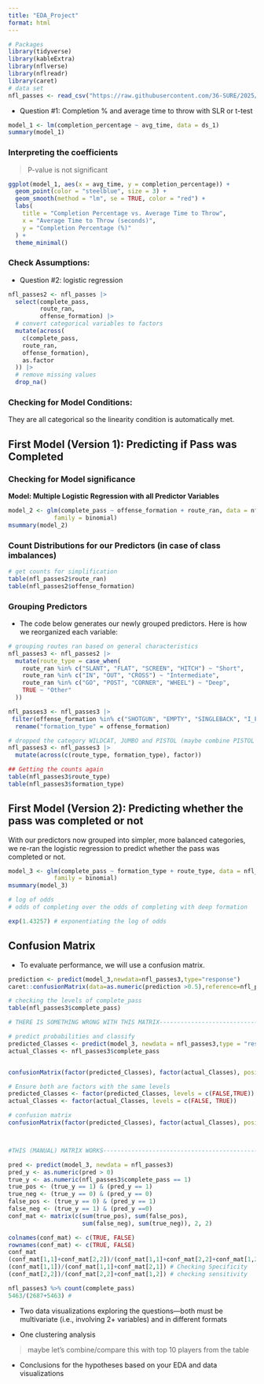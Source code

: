 ```yaml
---
title: "EDA_Project"
format: html
---
```


```r
# Packages 
library(tidyverse)
library(kableExtra)
library(nflverse)
library(nflreadr)
library(caret)
# data set
nfl_passes <- read_csv("https://raw.githubusercontent.com/36-SURE/2025/main/data/nfl_passes.csv")
```
- Question #1: Completion % and average time to throw with SLR or t-test

```r
model_1 <- lm(completion_percentage ~ avg_time, data = ds_1)
summary(model_1)
```
### Interpreting the coefficients

> P-value is not significant


```r

ggplot(model_1, aes(x = avg_time, y = completion_percentage)) +
  geom_point(color = "steelblue", size = 3) +
  geom_smooth(method = "lm", se = TRUE, color = "red") +
  labs(
    title = "Completion Percentage vs. Average Time to Throw",
    x = "Average Time to Throw (seconds)",
    y = "Completion Percentage (%)"
  ) +
  theme_minimal()

```

### Check Assumptions:

> 


- Question #2: logistic regression


```r
nfl_passes2 <- nfl_passes |>
  select(complete_pass, 
         route_ran,
         offense_formation) |>
  # convert categorical variables to factors
  mutate(across(
    c(complete_pass,
    route_ran,
    offense_formation),
    as.factor
  )) |>
  # remove missing values
  drop_na()
```


### Checking for Model Conditions:

They are all categorical so the linearity condition is automatically met.


## First Model (Version 1): Predicting if Pass was Completed


### Checking for Model significance

**Model: Multiple Logistic Regression with all Predictor Variables**

```r
model_2 <- glm(complete_pass ~ offense_formation + route_ran, data = nfl_passes2, 
             family = binomial)
msummary(model_2)
```
### Count Distributions for our Predictors (in case of class imbalances)

```r
# get counts for simplification 
table(nfl_passes2$route_ran)
table(nfl_passes2$offense_formation)
```
### Grouping Predictors

- The code below generates our newly grouped predictors. Here is how we reorganized each variable:

```r
# grouping routes ran based on general characteristics
nfl_passes3 <- nfl_passes2 |>
  mutate(route_type = case_when(
    route_ran %in% c("SLANT", "FLAT", "SCREEN", "HITCH") ~ "Short",
    route_ran %in% c("IN", "OUT", "CROSS") ~ "Intermediate",
    route_ran %in% c("GO", "POST", "CORNER", "WHEEL") ~ "Deep",
    TRUE ~ "Other"
  ))

nfl_passes3 <- nfl_passes3 |>
 filter(offense_formation %in% c("SHOTGUN", "EMPTY", "SINGLEBACK", "I_FORM")) |>
  rename("formation_type" = offense_formation)

# dropped the category WILDCAT, JUMBO and PISTOL (maybe combine PISTOL and JUMBO??)
nfl_passes3 <- nfl_passes3 |>
  mutate(across(c(route_type, formation_type), factor))

## Getting the counts again
table(nfl_passes3$route_type)
table(nfl_passes3$formation_type)
```


## First Model (Version 2): Predicting whether the pass was completed or not

With our predictors now grouped into simpler, more balanced categories, we re-ran the logistic regression to predict whether the pass was completed or not.


```r
model_3 <- glm(complete_pass ~ formation_type + route_type, data = nfl_passes3, 
             family = binomial)
msummary(model_3)

# log of odds
# odds of completing over the odds of completing with deep formation 

exp(1.43257) # exponentiating the log of odds


```

## Confusion Matrix

- To evaluate performance, we will use a confusion matrix.

```r
prediction <- predict(model_3,newdata=nfl_passes3,type="response") 
caret::confusionMatrix(data=as.numeric(prediction >0.5),reference=nfl_passes3$complete_pass)
```


```r
# checking the levels of complete_pass
table(nfl_passes3$complete_pass)

# THERE IS SOMETHING WRONG WITH THIS MATRIX-------------------------------------

# predict probabilities and classify
predicted_Classes <- predict(model_3, newdata = nfl_passes3,type = "response") >= 0.5
actual_Classes <- nfl_passes3$complete_pass


confusionMatrix(factor(predicted_Classes), factor(actual_Classes), positive = "TRUE")

# Ensure both are factors with the same levels
predicted_Classes <- factor(predicted_Classes, levels = c(FALSE,TRUE))
actual_Classes <- factor(actual_Classes, levels = c(FALSE, TRUE))

# confusion matrix
confusionMatrix(factor(predicted_Classes), factor(actual_Classes), positive = "TRUE")



#THIS (MANUAL) MATRIX WORKS-----------------------------------------------------

pred <- predict(model_3, newdata = nfl_passes3)
pred_y <- as.numeric(pred > 0)
true_y <- as.numeric(nfl_passes3$complete_pass == 1)
true_pos <- (true_y == 1) & (pred_y == 1)
true_neg <- (true_y == 0) & (pred_y == 0)
false_pos <- (true_y == 0) & (pred_y == 1)
false_neg <- (true_y == 1) & (pred_y ==0)
conf_mat <- matrix(c(sum(true_pos), sum(false_pos),
                     sum(false_neg), sum(true_neg)), 2, 2)

colnames(conf_mat) <- c(TRUE, FALSE)
rownames(conf_mat) <- c(TRUE, FALSE)
conf_mat
(conf_mat[1,1]+conf_mat[2,2])/(conf_mat[1,1]+conf_mat[2,2]+conf_mat[1,2]+conf_mat[2,1]) #accuracy
(conf_mat[1,1])/(conf_mat[1,1]+conf_mat[2,1]) # Checking Specificity
(conf_mat[2,2])/(conf_mat[2,2]+conf_mat[1,2]) # checking sensitivity

nfl_passes3 %>% count(complete_pass)
5463/(2687+5463) #
```






- Two data visualizations exploring the questions—both must be multivariate 
(i.e., involving 2+ variables) and in different formats



- One clustering analysis

> maybe let's combine/compare this with top 10 players from the table

- Conclusions for the hypotheses based on your EDA and data visualizations


